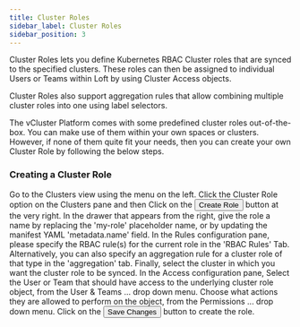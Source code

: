 ```yaml
---
title: Cluster Roles
sidebar_label: Cluster Roles
sidebar_position: 3
---
```



Cluster Roles lets you define Kubernetes RBAC Cluster roles that are synced to the specified clusters. These roles can then be assigned to individual Users or Teams within Loft by using Cluster Access objects.

Cluster Roles also support aggregation rules that allow combining multiple cluster roles into one using label selectors.

The vCluster Platform comes with some predefined cluster roles out-of-the-box. You can make use of them within your own spaces or clusters. However, if none of them quite fit your needs, then you can create your own Cluster Role by following the below steps.

### Creating a Cluster Role

<Flow id="create-clusterrole-ui">
  <Step>
    Go to the <NavStep>Clusters</NavStep> view using the menu on the left.
  </Step>
  <Step>
    Click the <NavStep>Cluster Role</NavStep> option on the Clusters pane and then Click on the <Button>Create Role</Button> button at the very right.
  </Step>
  <Step>
    In the drawer that appears from the right, give the role a name by replacing the 'my-role' placeholder name, or by updating the manifest YAML 'metadata.name' field.
  </Step>
  <Step>
    In the <Label>Rules</Label> configuration pane, please specify the RBAC rule(s) for the current role in the 'RBAC Rules' Tab. Alternatively, you can also specify an aggregation rule for a cluster role of that type in the 'aggregation' tab. Finally, select the cluster in which you want the cluster role to be synced.
  </Step>
  <Step>
    In the <Label>Access</Label> configuration pane, Select the User or Team that should have access to the underlying cluster role object, from the <Label>User & Teams ...</Label> drop down menu. Choose what actions they are allowed to perform on the object, from the <Label>Permissions ...</Label> drop down menu.
  </Step>
  <Step>
    Click on the <Button>Save Changes</Button>  button to create the role.
  </Step>
</Flow>
